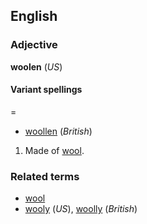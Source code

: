 <!--If you edit this page, please also edit "woollen" to keep these two pages in synch.-->
==English==
===Adjective===
'''woolen''' (''US'')

====Variant spellings=====
*[[woollen]] (''British'')

#Made of [[wool]].

===Related terms===
*[[wool]]
*[[wooly]] (''US''), [[woolly]] (''British'')

<!--If you edit this page, please also edit "woollen" to keep these two pages in synch.-->